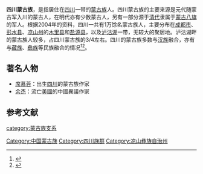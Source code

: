 '''四川蒙古族'''，是指居住在[[四川|四川]]一带的[[蒙古族|蒙古族]]人。四川蒙古族的主要来源是元代随蒙古军入川的蒙古人，在明代亦有少数蒙古人，另有一部分源于[[清代|清代]]隶属于[[蒙古八旗|蒙古八旗]]的军人。根据2004年的资料，四川一共有1万馀名蒙古族人，主要分布在[[成都市|成都市]]、[[彭水县|彭水县]]、[[凉山州|凉山州]]的[[木里县|木里县]]和[[盐源县|盐源县]]，以及[[泸沽湖|泸沽湖]]一带，无较大的聚居地。泸沽湖畔的蒙古族人较多，占四川蒙古族的3/4左右。四川的蒙古族多数与[[汉族|汉族]]融合，亦有与[[藏族|藏族]]、[[彝族|彝族]]等民族融合的情况<ref name="中国民间文学集成全国编辑委员会》编辑委员会2004">{{cite book|author1=中国民间文学集成全国编辑委员会|author2=《中国歌谣集成·四川卷 》编辑委员会|title=中国歌谣集成: 四川卷|url=https://books.google.com/books?id=F-E_AAAAMAAJ|year=2004|publisher=中国isbn中心|page=1315|access-date=2018-09-03|archive-date=2019-06-09|archive-url=https://web.archive.org/web/20190609020433/https://books.google.com/books?id=F-E_AAAAMAAJ|dead-url=no}}</ref><ref>{{cite journal |author1=李宗放 |title=明代四川蒙古族历史和演变略论 |journal=西南民族大学学报：人文社会科学版 |date=2004 |issue=4 |pages=30-36 |url=http://www.cqvip.com/qk/81468a/200404/9763651.html |access-date=2018-09-03 |archive-date=2018-09-03 |archive-url=https://web.archive.org/web/20180903215143/http://www.cqvip.com/qk/81468a/200404/9763651.html |dead-url=no }}</ref>。

==著名人物==
*[[席慕蓉|席慕蓉]]：出生[[四川|四川]]的蒙古族作家
*[[余杰|余杰]]：流亡[[美國|美國]]的中國異議作家

==参考文献==
{{reflist}}
{{sociology-stub}}
{{China-stub}}
{{DEFAULTSORT:S}}

[[Category:中国蒙古族|Category:中国蒙古族]]
[[category:蒙古族支系|category:蒙古族支系]]
[[Category:四川族群|Category:四川族群]]
[[Category:凉山彝族自治州|Category:凉山彝族自治州]]